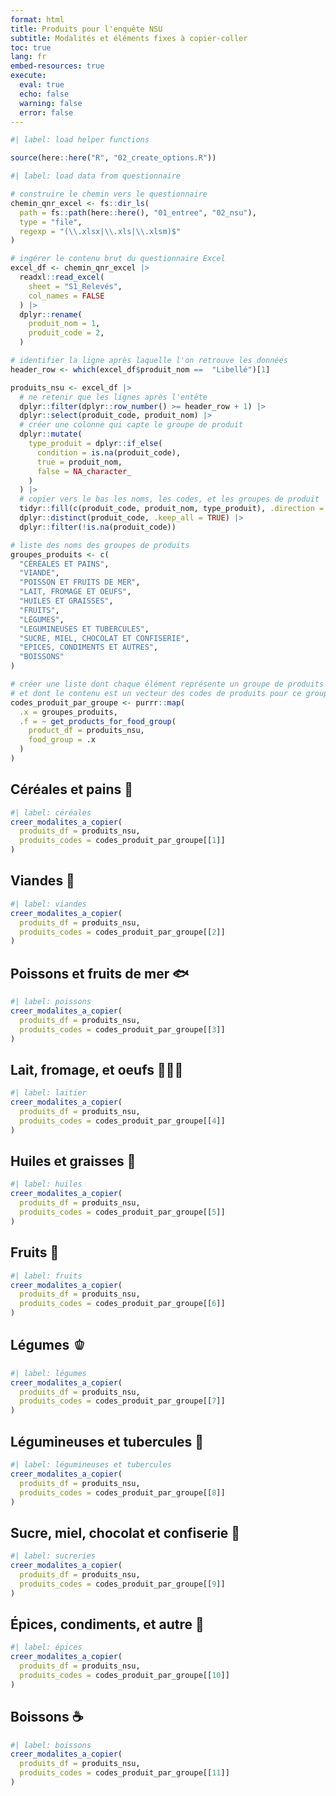 ```yaml
---
format: html
title: Produits pour l'enquête NSU
subtitle: Modalités et éléments fixes à copier-coller
toc: true
lang: fr
embed-resources: true
execute: 
  eval: true
  echo: false
  warning: false
  error: false
---
```


```r
#| label: load helper functions

source(here::here("R", "02_create_options.R"))
```

```r
#| label: load data from questionnaire

# construire le chemin vers le questionnaire
chemin_qnr_excel <- fs::dir_ls(
  path = fs::path(here::here(), "01_entree", "02_nsu"),
  type = "file",
  regexp = "(\\.xlsx|\\.xls|\\.xlsm)$"
)

# ingérer le contenu brut du questionnaire Excel
excel_df <- chemin_qnr_excel |>
  readxl::read_excel(
    sheet = "S1_Relevés",
    col_names = FALSE
  ) |>
  dplyr::rename(
    produit_nom = 1,
    produit_code = 2,
  )

# identifier la ligne après laquelle l'on retrouve les données
header_row <- which(excel_df$produit_nom ==  "Libellé")[1]

produits_nsu <- excel_df |>
  # ne retenir que les lignes après l'entête
  dplyr::filter(dplyr::row_number() >= header_row + 1) |>
  dplyr::select(produit_code, produit_nom) |>
  # créer une colonne qui capte le groupe de produit
  dplyr::mutate(
    type_produit = dplyr::if_else(
      condition = is.na(produit_code),
      true = produit_nom,
      false = NA_character_
    )
  ) |>
  # copier vers le bas les noms, les codes, et les groupes de produit
  tidyr::fill(c(produit_code, produit_nom, type_produit), .direction = "down") |>
  dplyr::distinct(produit_code, .keep_all = TRUE) |>
  dplyr::filter(!is.na(produit_code))
```


```r
# liste des noms des groupes de produits
groupes_produits <- c(
  "CÉRÉALES ET PAINS",
  "VIANDE",
  "POISSON ET FRUITS DE MER",
  "LAIT, FROMAGE ET OEUFS",
  "HUILES ET GRAISSES",
  "FRUITS",
  "LÉGUMES",
  "LEGUMINEUSES ET TUBERCULES",
  "SUCRE, MIEL, CHOCOLAT ET CONFISERIE",
  "EPICES, CONDIMENTS ET AUTRES",
  "BOISSONS"
)

# créer une liste dont chaque élément représente un groupe de produits
# et dont le contenu est un vecteur des codes de produits pour ce groupe
codes_produit_par_groupe <- purrr::map(
  .x = groupes_produits,
  .f = ~ get_products_for_food_group(
    product_df = produits_nsu,
    food_group = .x
  )
)
```

## Céréales et pains 🍚

```r
#| label: céréales
creer_modalites_a_copier(
  produits_df = produits_nsu,
  produits_codes = codes_produit_par_groupe[[1]]
)
```

## Viandes 🥩

```r
#| label: viandes
creer_modalites_a_copier(
  produits_df = produits_nsu,
  produits_codes = codes_produit_par_groupe[[2]]
)
```

## Poissons et fruits de mer 🐟

```r
#| label: poissons
creer_modalites_a_copier(
  produits_df = produits_nsu,
  produits_codes = codes_produit_par_groupe[[3]]
)
```

## Lait, fromage, et oeufs 🥛🧀🥚

```r
#| label: laitier
creer_modalites_a_copier(
  produits_df = produits_nsu,
  produits_codes = codes_produit_par_groupe[[4]]
)
```

## Huiles et graisses 🧈

```r
#| label: huiles
creer_modalites_a_copier(
  produits_df = produits_nsu,
  produits_codes = codes_produit_par_groupe[[5]]
)
```

## Fruits 🍉

```r
#| label: fruits
creer_modalites_a_copier(
  produits_df = produits_nsu,
  produits_codes = codes_produit_par_groupe[[6]]
)
```

## Légumes 🫑

```r
#| label: légumes
creer_modalites_a_copier(
  produits_df = produits_nsu,
  produits_codes = codes_produit_par_groupe[[7]]
)
```

## Légumineuses et tubercules 🍠

```r
#| label: légumineuses et tubercules
creer_modalites_a_copier(
  produits_df = produits_nsu,
  produits_codes = codes_produit_par_groupe[[8]]
)
```

## Sucre, miel, chocolat et confiserie 🍫

```r
#| label: sucreries
creer_modalites_a_copier(
  produits_df = produits_nsu,
  produits_codes = codes_produit_par_groupe[[9]]
)
```

## Épices, condiments, et autre 🧂

```r
#| label: épices
creer_modalites_a_copier(
  produits_df = produits_nsu,
  produits_codes = codes_produit_par_groupe[[10]]
)
```

## Boissons ☕

```r
#| label: boissons
creer_modalites_a_copier(
  produits_df = produits_nsu,
  produits_codes = codes_produit_par_groupe[[11]]
)
```

